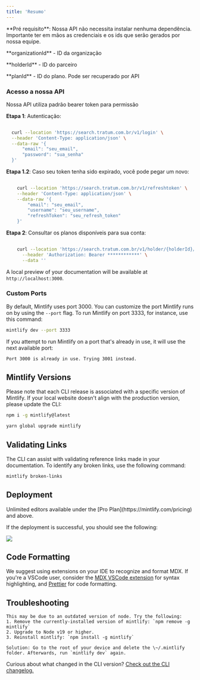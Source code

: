 ```yaml
---
title: 'Resumo'
---
```


<Info>
  **Pré requisito**: Nossa API não necessita instalar nenhuma dependência. <br />
  Importante ter em mãos as credenciais e os ids que serão gerados por nossa equipe. <br />
  <p>**organizationId** - ID da organização</p>
  <p>**holderId** - ID do parceiro</p>
  <p>**planId** - ID do plano. Pode ser recuperado por API</p>
</Info>

### Acesso a nossa API

Nossa API utiliza padrão bearer token para permissão

**Etapa 1**: Autenticação:

<CodeGroup>

  ```bash cURL
    
    curl --location 'https://search.tratum.com.br/v1/login' \
    --header 'Content-Type: application/json' \
    --data-raw '{
        "email": "seu_email",
        "password": "sua_senha"
    }'

  ```
</CodeGroup>

**Etapa 1.2**: Caso seu token tenha sido expirado, você pode pegar um novo:

```bash cURL
    
    curl --location 'https://search.tratum.com.br/v1/refreshtoken' \
    --header 'Content-Type: application/json' \
    --data-raw '{
        "email": "seu_email",
        "username": "seu_username",
        "refreshToken": "seu_refresh_token"
    }'

  ```

**Etapa 2**: Consultar os planos disponíveis para sua conta:

```bash cURL
    
    curl --location 'https://search.tratum.com.br/v1/holder/{holderId}/organization/{organizationId}/balance' \
      --header 'Authorization: Bearer ************' \
      --data ''

  ```

A local preview of your documentation will be available at `http://localhost:3000`.

### Custom Ports

By default, Mintlify uses port 3000. You can customize the port Mintlify runs on by using the `--port` flag. To run Mintlify on port 3333, for instance, use this command:

```bash
mintlify dev --port 3333
```

If you attempt to run Mintlify on a port that's already in use, it will use the next available port:

```md
Port 3000 is already in use. Trying 3001 instead.
```

## Mintlify Versions

Please note that each CLI release is associated with a specific version of Mintlify. If your local website doesn't align with the production version, please update the CLI:

<CodeGroup>

```bash npm
npm i -g mintlify@latest
```

```bash yarn
yarn global upgrade mintlify
```

</CodeGroup>

## Validating Links

The CLI can assist with validating reference links made in your documentation. To identify any broken links, use the following command:

```bash
mintlify broken-links
```

## Deployment

<Tip>
  Unlimited editors available under the [Pro
  Plan](https://mintlify.com/pricing) and above.
</Tip>

If the deployment is successful, you should see the following:

<Frame>
  <img src="/images/checks-passed.png" style={{ borderRadius: '0.5rem' }} />
</Frame>

## Code Formatting

We suggest using extensions on your IDE to recognize and format MDX. If you're a VSCode user, consider the [MDX VSCode extension](https://marketplace.visualstudio.com/items?itemName=unifiedjs.vscode-mdx) for syntax highlighting, and [Prettier](https://marketplace.visualstudio.com/items?itemName=esbenp.prettier-vscode) for code formatting.

## Troubleshooting

<AccordionGroup>
  <Accordion title='Error: Could not load the "sharp" module using the darwin-arm64 runtime'>

    This may be due to an outdated version of node. Try the following:
    1. Remove the currently-installed version of mintlify: `npm remove -g mintlify`
    2. Upgrade to Node v19 or higher.
    3. Reinstall mintlify: `npm install -g mintlify`
  </Accordion>

  <Accordion title="Issue: Encountering an unknown error">
  
    Solution: Go to the root of your device and delete the \~/.mintlify folder. Afterwards, run `mintlify dev` again.
  </Accordion>
</AccordionGroup>

Curious about what changed in the CLI version? [Check out the CLI changelog.](https://www.npmjs.com/package/mintlify?activeTab=versions)
